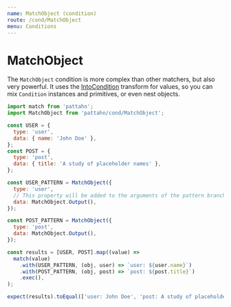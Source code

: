 ```yaml
---
name: MatchObject (condition)
route: /cond/MatchObject
menu: Conditions
---
```


# MatchObject

The `MatchObject` condition is more complex than other matchers, but also very
powerful. It uses the [IntoCondition] transform for values, so you can mix `Condition`
instances and primitives, or even nest objects.

[intocondition]: /into-condition

```js
import match from 'pattahn';
import MatchObject from 'pattahn/cond/MatchObject';

const USER = {
  type: 'user',
  data: { name: 'John Doe' },
};
const POST = {
  type: 'post',
  data: { title: 'A study of placeholder names' },
};

const USER_PATTERN = MatchObject({
  type: 'user',
  // This property will be added to the arguments of the pattern branch handler
  data: MatchObject.Output(),
});

const POST_PATTERN = MatchObject({
  type: 'post',
  data: MatchObject.Output(),
});

const results = [USER, POST].map((value) =>
  match(value)
    .with(USER_PATTERN, (obj, user) => `user: ${user.name}`)
    .with(POST_PATTERN, (obj, post) => `post: ${post.title}`)
    .exec(),
);

expect(results).toEqual(['user: John Doe', 'post: A study of placeholder names']);
```
